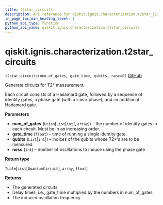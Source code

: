 ```yaml
---
title: t2star_circuits
description: API reference for qiskit.ignis.characterization.t2star_circuits
in_page_toc_min_heading_level: 1
python_api_type: function
python_api_name: qiskit.ignis.characterization.t2star_circuits
---
```


# qiskit.ignis.characterization.t2star\_circuits

<span id="qiskit.ignis.characterization.t2star_circuits" />

`t2star_circuits(num_of_gates, gate_time, qubits, nosc=0)` [GitHub](https://github.com/qiskit-community/qiskit-ignis/tree/stable/0.6/qiskit/ignis/characterization/coherence/circuits.py "view source code")

Generate circuits for T2\* measurement.

Each circuit consists of a Hadamard gate, followed by a sequence of identity gates, a phase gate (with a linear phase), and an additional Hadamard gate.

**Parameters**

*   **num\_of\_gates** (`Union`\[`List`\[`int`], `array`]) – the number of identity gates in each circuit. Must be in an increasing order.
*   **gate\_time** (`float`) – time of running a single identity gate.
*   **qubits** (`List`\[`int`]) – indices of the qubits whose T2\*‘s are to be measured.
*   **nosc** (`int`) – number of oscillations to induce using the phase gate

**Return type**

`Tuple`\[`List`\[`QuantumCircuit`], `array`, `float`]

**Returns**

*   The generated circuits
*   Delay times, i.e., gate\_time multiplied by the numbers in num\_of\_gates
*   The induced oscillation frequency

